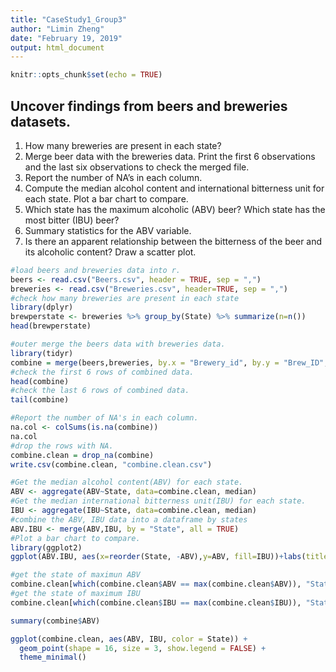 ---
title: "CaseStudy1_Group3"
author: "Limin Zheng"
date: "February 19, 2019"
output: html_document
---

```{r setup, include=FALSE}
knitr::opts_chunk$set(echo = TRUE)
```

## Uncover findings from beers and breweries datasets.
1.	How many breweries are present in each state?
2.	Merge beer data with the breweries data. Print the first 6 observations and the last six observations to check the merged file.
3.	Report the number of NA's in each column.
4.	Compute the median alcohol content and international bitterness unit for each state. Plot a bar chart to compare.
5.	Which state has the maximum alcoholic (ABV) beer? Which state has the most bitter (IBU) beer?
6.	Summary statistics for the ABV variable.
7.	Is there an apparent relationship between the bitterness of the beer and its alcoholic content? Draw a scatter plot.
```{r echo=TRUE}
#load beers and breweries data into r. 
beers <- read.csv("Beers.csv", header = TRUE, sep = ",")
breweries <- read.csv("Breweries.csv", header=TRUE, sep = ",")
#check how many breweries are present in each state
library(dplyr)
brewperstate <- breweries %>% group_by(State) %>% summarize(n=n())
head(brewperstate)
```

```{r}
#outer merge the beers data with breweries data.
library(tidyr)
combine = merge(beers,breweries, by.x = "Brewery_id", by.y = "Brew_ID", all = TRUE)
#check the first 6 rows of combined data.
head(combine)
#check the last 6 rows of combined data.
tail(combine)
```

```{r echo=TRUE}
#Report the number of NA's in each column.
na.col <- colSums(is.na(combine))
na.col
#drop the rows with NA.
combine.clean = drop_na(combine)
write.csv(combine.clean, "combine.clean.csv")
```

```{r echo=TRUE}
#Get the median alcohol content(ABV) for each state. 
ABV <- aggregate(ABV~State, data=combine.clean, median)
#Get the median international bitterness unit(IBU) for each state.
IBU <- aggregate(IBU~State, data=combine.clean, median)
#combine the ABV, IBU data into a dataframe by states
ABV.IBU <- merge(ABV,IBU, by = "State", all = TRUE)
#Plot a bar chart to compare.
library(ggplot2)
ggplot(ABV.IBU, aes(x=reorder(State, -ABV),y=ABV, fill=IBU))+labs(title="Plot of ABV by state", x="State", y="ABV")+geom_bar(stat="identity") + theme_bw() +theme(axis.text.x=element_text(angle=90, size = 7)) +theme(plot.title = element_text(hjust = 0.5))
```

```{r}
#get the state of maximun ABV
combine.clean[which(combine.clean$ABV == max(combine.clean$ABV)), "State"]
#get the state of maximum IBU
combine.clean[which(combine.clean$IBU == max(combine.clean$IBU)), "State"]
```

```{r}
summary(combine$ABV)
```

```{r}
ggplot(combine.clean, aes(ABV, IBU, color = State)) +
  geom_point(shape = 16, size = 3, show.legend = FALSE) +
  theme_minimal()
```

